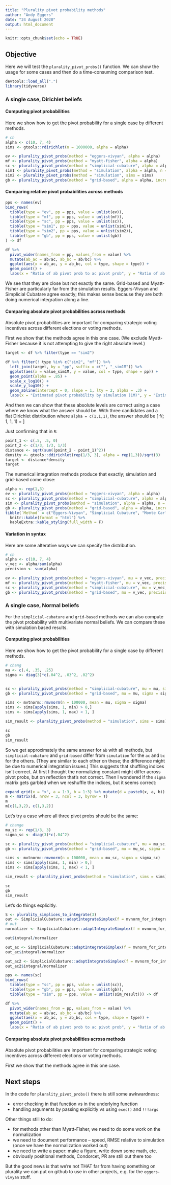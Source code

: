 ```yaml
---
title: "Plurality pivot probability methods"
author: "Andy Eggers"
date: "24 August 2020"
output: html_document
---
```


```r
knitr::opts_chunk$set(echo = TRUE)
```

## Objective 

Here we will test the `plurality_pivot_probs()` function.  We can show the usage for some cases and then do a time-consuming comparison test. 

```r
devtools::load_all(".")
library(tidyverse)
```

### A single case, Dirichlet beliefs

#### Computing pivot probabilities 

Here we show how to get the pivot probability for a single case by different methods. 

```r
# ch
alpha <- c(10, 7, 4)
sims <- gtools::rdirichlet(n = 1000000, alpha = alpha)

ev <- plurality_pivot_probs(method = "eggers-vivyan", alpha = alpha)
mf <- plurality_pivot_probs(method = "myatt-fisher", alpha = alpha)
sc <- plurality_pivot_probs(method = "simplicial-cubature", alpha = alpha)
sim1 <- plurality_pivot_probs(method = "simulation", alpha = alpha, n = 100000) 
sim2 <- plurality_pivot_probs(method = "simulation", sims = sims)
gb <- plurality_pivot_probs(method = "grid-based", alpha = alpha, increment = .026)

```

#### Comparing relative pivot probabilities across methods 

```r
pps <- names(ev)
bind_rows(
  tibble(type = "ev", pp = pps, value = unlist(ev)),
  tibble(type = "mf", pp = pps, value = unlist(mf)),
  tibble(type = "sc", pp = pps, value = unlist(sc)),
  tibble(type = "sim1", pp = pps, value = unlist(sim1)),
  tibble(type = "sim2", pp = pps, value = unlist(sim2)),
  tibble(type = "gb", pp = pps, value = unlist(gb))
) -> df 

df %>% 
  pivot_wider(names_from = pp, values_from = value) %>% 
  mutate(ab_ac = ab/ac, ab_bc = ab/bc) %>% 
  ggplot(aes(x = ab_ac, y = ab_bc, col = type, shape = type)) + 
  geom_point() +
  labs(x = "Ratio of ab pivot prob to ac pivot prob", y = "Ratio of ab pivot prob to bc pivot prob")

```

We see that they are close but not exactly the same. Grid-based and Myatt-Fisher are particularly far from the simulation results. Eggers-Vivyan and Simplicial Cubatare agree exactly; this makes sense because they are both doing numerical integration along a line. 

#### Comparing absolute pivot probabilities across methods 

Absolute pivot probabilities are important for comparing strategic voting incentives across different elections or voting methods. 

First we show that the methods agree in this one case. (We exclude Myatt-Fisher because it is not attempting to give the right absolute level.) 

```r
target <- df %>% filter(type == "sim2")

df %>% filter(! type %in% c("sim2", "mf")) %>% 
  left_join(target, by = "pp", suffix = c("", "_sim1M")) %>% 
  ggplot(aes(x = value_sim1M, y = value, col = type, shape = pp)) + 
  geom_point(alpha = .85) +
  scale_x_log10() + 
  scale_y_log10() +
  geom_abline(intercept = 0, slope = 1, lty = 2, alpha = .3) +
  labs(x = "Estimated pivot probability by simulation (1M)", y = "Estimated pivot probability by other method", shape = "Pivot event", col = "Method")

```

And then we can show that these absolute levels are correct using a case where we know what the answer should be. With three candidates and a flat Dirichlet distribution where `alpha = c(1,1,1)`, the answer should be 
\[
\frac{1}{\sqrt{3}}f(\mathbf{x}; 1, 1, 1) \sqrt{2(1/2 - 1/3)^2 + (1/3)^2} = \frac{2}{3\sqrt{2}} \approx 0.4714045
\]

Just confirming that in `R`: 

```r
point_1 <- c(.5, .5, 0)
point_2 <- c(1/3, 1/3, 1/3)
distance <- sqrt(sum((point_2 - point_1)^2))
density <- gtools::ddirichlet(rep(1/3, 3), alpha = rep(1,3))/sqrt(3)
target <- distance*density
target
```

The numerical integration methods produce that exactly; simulation and grid-based come close:

```r
alpha <- rep(1,3)
ev <- plurality_pivot_probs(method = "eggers-vivyan", alpha = alpha)
sc <- plurality_pivot_probs(method = "simplicial-cubature", alpha = alpha)
sim <- plurality_pivot_probs(method = "simulation", alpha = alpha, n = 500000) 
gb <- plurality_pivot_probs(method = "grid-based", alpha = alpha, increment = .026)
tibble(`Method` = c("Eggers-Vivyan", "Simplicial Cubature", "Monte Carlo", "Grid-based"), `Estimate` = c(ev$ab, sc$ab, sim$ab, gb$ab)) %>%   mutate(`Percent error` = 100*(`Estimate` - target)/target) %>% 
  knitr::kable(format = "html") %>% 
  kableExtra::kable_styling(full_width = F)
```


#### Variation in syntax

Here are some alterative ways we can specify the distribution.

```r
# ch
alpha <- c(10, 7, 4)
v_vec <- alpha/sum(alpha)
precision <- sum(alpha)

ev <- plurality_pivot_probs(method = "eggers-vivyan", mu = v_vec, precision = precision)
mf <- plurality_pivot_probs(method = "myatt-fisher", mu = v_vec, precision = precision)
sc <- plurality_pivot_probs(method = "simplicial-cubature", mu = v_vec, precision = precision)
gb <- plurality_pivot_probs(method = "grid-based", mu = v_vec, precision = precision, increment = .02)

```


### A single case, Normal beliefs

For the `simplicial-cubature` and `grid-based` methods we can also compute the pivot probability with multivariate normal beliefs. We can compare these with simulation based results. 

#### Computing pivot probabilities 

Here we show how to get the pivot probability for a single case by different methods. 

```r
# chang
mu <- c(.4, .35, .25) 
sigma <- diag(3)*c(.04^2, .03^2, .02^2)


sc <- plurality_pivot_probs(method = "simplicial-cubature", mu = mu, sigma = sigma)
gb <- plurality_pivot_probs(method = "grid-based", mu = mu, sigma = sigma, increment = .005)

sims <- mvtnorm::rmvnorm(n = 100000, mean = mu, sigma = sigma)
sims <- sims[apply(sims, 1, min) > 0,]
sims <- sims[apply(sims, 1, max) < 1, ] 

sim_result <- plurality_pivot_probs(method = "simulation", sims = sims)

```

```r
sc 
gb
sim_result
```

So we get approximately the same answer for `ab` with all methods, but `simplicial-cubature` and `grid-based` differ from `simulation` for the `ac` and `bc` for the others. (They are similar to each other on these; the difference might be due to numerical integration issues.) This suggests that shuffling indices isn't correct. At first I thought the normalizing constant might differ across pivot probs, but on reflection that's not correct. Then I wondered if the `sigma` matrix gets garbled when we reshuffle the indices, but it seems correct: 

```r
expand_grid(x = "x", a = 1:3, b = 1:3) %>% mutate(d = paste0(x, a, b)) %>% pull(d) -> d
m <- matrix(d, nrow = 3, ncol = 3, byrow = T)
m
m[c(1,3,2), c(1,3,2)]
```

Let's try a case where all three pivot probs should be the same: 

```r
# change
mu_sc <- rep(1/3, 3) 
sigma_sc <- diag(3)*c(.04^2)

sc <- plurality_pivot_probs(method = "simplicial-cubature", mu = mu_sc, sigma = sigma_sc)
gb <- plurality_pivot_probs(method = "grid-based", mu = mu_sc, sigma = sigma_sc, increment = .005)

sims <- mvtnorm::rmvnorm(n = 100000, mean = mu_sc, sigma = sigma_sc)
sims <- sims[apply(sims, 1, min) > 0,]
sims <- sims[apply(sims, 1, max) < 1, ] 

sim_result <- plurality_pivot_probs(method = "simulation", sims = sims)

```

```r
sc 
gb
sim_result
```



Let's do things explicitly. 

```r
S <- plurality_simplices_to_integrate(3)
out <- SimplicialCubature::adaptIntegrateSimplex(f = mvnorm_for_integration, S = S, mu = mu, sigma = sigma)
# out
normalizer <- SimplicialCubature::adaptIntegrateSimplex(f = mvnorm_for_integration, S = diag(3), mu = mu, sigma = sigma)$integral

out$integral/normalizer

out_ac <- SimplicialCubature::adaptIntegrateSimplex(f = mvnorm_for_integration, S = S, mu = mu[c(1,3,2)], sigma = sigma[c(1,3,2),c(1,3,2)])
out_ac$integral/normalizer

out_ac2 <- SimplicialCubature::adaptIntegrateSimplex(f = mvnorm_for_integration, S = S[c(1,3,2),,], mu = mu, sigma = sigma)
out_ac2$integral/normalizer

```


```r
pps <- names(sc)
bind_rows(
  tibble(type = "sc", pp = pps, value = unlist(sc)),
  tibble(type = "gb", pp = pps, value = unlist(gb)),
  tibble(type = "sim", pp = pps, value = unlist(sim_result))) -> df

df %>%
  pivot_wider(names_from = pp, values_from = value) %>%
  mutate(ab_ac = ab/ac, ab_bc = ab/bc) %>%
  ggplot(aes(x = ab_ac, y = ab_bc, col = type, shape = type)) +
  geom_point() +
  labs(x = "Ratio of ab pivot prob to ac pivot prob", y = "Ratio of ab pivot prob to bc pivot prob")

```



#### Comparing absolute pivot probabilities across methods 

Absolute pivot probabilities are important for comparing strategic voting incentives across different elections or voting methods. 

First we show that the methods agree in this one case. 


<!-- ```{r absolutes_mvnorm} -->
<!-- target <- df %>% filter(type == "sim") -->

<!-- df %>% filter(! type %in% c("sim")) %>%  -->
<!--   left_join(target, by = "pp", suffix = c("", "_sim1M")) %>%  -->
<!--   ggplot(aes(x = value_sim1M, y = value, col = type, shape = pp)) +  -->
<!--   geom_point(alpha = .85) + -->
<!--   scale_x_log10() +  -->
<!--   scale_y_log10() + -->
<!--   geom_abline(intercept = 0, slope = 1, lty = 2, alpha = .3) + -->
<!--   labs(x = "Estimated pivot probability by simulation (1M)", y = "Estimated pivot probability by other method", shape = "Pivot event", col = "Method") -->

<!-- ``` -->


## Next steps 

In the code for `plurality_pivot_probs()` there is still some awkwardness: 

- error checking in that function vs in the underlying function
- handling arguments by passing explicitly vs using `exec()` and `!!!args`

Other things still to do: 

- for methods other than Myatt-Fisher, we need to do some work on the normalization
- we need to document performance -- speed, RMSE relative to simulation (once we have the normalization worked out) 
- we need to write a paper: make a figure, write down some math, etc. 
- obviously positional methods, Condorcet, PR are still out there too 

But the good news is that we're not THAT far from having something on plurality we can put on github to use in other projects, e.g. for the `eggers-vivyan` stuff. 




